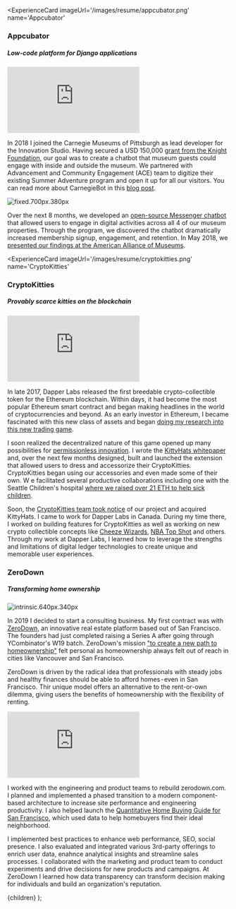 
<ExperienceCard
    imageUrl='/images/resume/appcubator.png'
    name='Appcubator'
>

### Appcubator

##### Low-code platform for Django applications

<iframe
  className='w-full h-64 lg:h-96'
  width={'100%'}
  src='https://www.youtube-nocookie.com/embed/hZTx0vXUo34?controls=0'
  frameBorder='0'
  allow='accelerometer; autoplay; clipboard-write; encrypted-media; gyroscope; picture-in-picture;'
  allowFullScreen
/>

Appcubator is the easiest way to prototype. Its goal is to allow non-technical
founders to create and deploy working MVPs using a simple drag-n-drop interface.
Unlike other no-code / low-code solutions at the time, we allowed users to
export fully readable code and continue developing their apps with their own
developers.

In 2012, I was invited by my friends Karan Sikka and Ilter Canberk to join their
startup as a founding engineer. Appcubator had just participated in the
[YC W13](https://www.ycdb.co/company/appcubator) batch and was one of the
earliest low-code solutions to hit the market. My job was to develop the plugin
editor our team used to create and integrate functionality into applications.
This allowed our users to quickly extend their app with 3rd party integrations
and standard recipes.

After a magnificent journey, our team decided to phase out operations and
[open-source our code](https://github.com/appcubator/appbuild) in 2014. Working
on Appcubator was one of the most formative experiences of my career. With
Appcubator, I learned how to work with clients, ship on tight deadlines, and
make difficult tradeoffs between cost, speed, and quality critical to business
operations.

</ExperienceCard>

<ExperienceCard
  imageUrl='/images/resume/streetjumper.png'
  name='Street Jumper'
>

### Street Jumper

##### Hyperlocal delivery service

<div
  className='w-full flex justify-center items-center relative'
  style={{ background: '#509999' }}
>
  <Image
    src='/images/resume/streetjumper.png'
    layout='intrinsic'
    width={400}
    height={400}
  />
</div>

Street Jumper is a hyperlocal delivery startup based in Jaipur, Rajasthan.
Between 2014 and 2016, we offered a point-to-point delivery service in the city.
In 2014, my classmate Tarin asked me to join his company Street Jumper to help
him build out and enhance the platform's technology. For one year, I worked with
our team of engineers and designers to develop and improve web, iOS, and Android
applications used by our customers and delivery partners. At our peak, we
employed 50 delivery partners and processed 250-300 orders per day. In 2016,
Street Jumper was
[acquired by Mumbai based investor and entrepreneur Sandip Modi.](https://webcache.googleusercontent.com/search?q=cache:AjJa8-lD5WQJ:https://www.dealstreetasia.com/stories/38842-38842/+&cd=1&hl=en&ct=clnk&gl=us).

Building Street Jumper was a foundational experience for me, and I'm incredibly
thankful to my co-founder, Tarin. I learned how a focus on privacy and security
can transform an operations-intensive user experience. I also gained valuable
experience fundraising in highly competitive capital markets in India.

</ExperienceCard>

<ExperienceCard imageUrl='/images/resume/gwf.jpeg' name='Games With Friends'>

### Games With Friends

##### Social games for iMessage and Messenger

<div className='w-full flex justify-center items-center'>
  <video
    src='/images/resume/gwf.mp4'
    controls
    className='h-96'
    poster='/images/resume/gwf-static.png'
  />
</div>

As part of the Advanced Technology and Growth Team at Zynga, one of my jobs was
to build games and core tech for emerging platforms. At the time, Apple had just
[released Apps for iMessage](https://9to5mac.com/2016/09/12/disney-imessage-app-store-stickers-ios-10/),
and Facebook was
[launching Instant Games](https://techcrunch.com/2016/11/29/messenger-instant-games/).
With over 65% of users' mobile time spent in messaging apps, it was the perfect
opportunity to inject fun into our players' everyday conversations.

<div className='w-full flex justify-center items-center'>

![fixed.640px.380px](/images/resume/gameswithfriends.webp)

</div>

Throughout 2016, I build client libraries and APIs that were used in over 8
Zynga games. I also integrated Messenger APIs into Zynga's Instant Games,
allowing our designers and PMs to easily send rich texts to reactivate our
players. During this time, I gained invaluable experience in database operation,
systems design, and product management from an engineer's perspective.

</ExperienceCard>

<ExperienceCard imageUrl='/images/resume/carnegiebot.png' name='CarnegieBot'>

### CarnegieBot

##### Summer Adventure with a digital Carnegie

<iframe
  className='w-full h-64 lg:h-96'
  width={'100%'}
  src='https://www.youtube.com/embed/sBRRvjz8JcQ'
  frameBorder='0'
  allow='accelerometer; autoplay; clipboard-write; encrypted-media; gyroscope; picture-in-picture'
  allowFullScreen
></iframe>

In 2018 I joined the Carnegie Museums of Pittsburgh as lead developer for the
Innovation Studio. Having secured a USD 150,000
[grant from the Knight Foundation](https://knightfoundation.org/articles/museums-technology-new-avenues-for-wonder/),
our goal was to create a chatbot that museum guests could engage with inside and
outside the museum. We partnered with Advancement and Community Engagement (ACE)
team to digitize their existing Summer Adventure program and open it up for all
our visitors. You can read more about CarnegieBot in this
[blog post](https://studio.carnegiemuseums.org/a-chatbot-adventure-c729812571ea).

<div className='w-full flex justify-center items-center'>

![fixed.700px.380px](/images/resume/chatbot.png)

</div>

Over the next 8 months, we developed an
[open-source Messenger chatbot](https://github.com/achadha235/andybot-botpress)
that allowed users to engage in digital activities across all 4 of our museum
properties. Through the program, we discovered the chatbot dramatically
increased membership signup, engagement, and retention. In May 2018, we
[presented our findings at the American Alliance of Museums](https://www.aam-us.org/2018/04/10/chat-with-andybot-at-aam-2018/).

</ExperienceCard>

<ExperienceCard
  imageUrl='/images/resume/cryptokitties.png'
  name='CryptoKitties'
>

### CryptoKitties

##### Provably scarce kitties on the blockchain

<iframe
  className='w-full h-64 lg:h-96'
  width={'100%'}
  src='https://www.youtube.com/embed/jGfvkjzLrNw'
  frameBorder='0'
  allow='accelerometer; autoplay; clipboard-write; encrypted-media; gyroscope; picture-in-picture'
  allowFullScreen
></iframe>

In late 2017, Dapper Labs released the first breedable crypto-collectible token
for the Ethereum blockchain. Within days, it had become the most popular
Ethereum smart contract and began making headlines in the world of
cryptocurrencies and beyond. As an early investor in Ethereum, I became
fascinated with this new class of assets and began
[doing my research into this new trading game](https://hackernoon.com/hacking-the-cryptokitties-genome-1cb3e7dddab3).

I soon realized the decentralized nature of this game opened up many
possibilities for
[permissionless innovation](https://medium.com/coinmonks/permissionless-innovation-on-ethereum-f6264b9a8391).
I wrote the
[KittyHats whitepaper](https://docs.google.com/document/d/1eDfZr-MfXnjwk2W7q00z-CnseGfqSpoHIyIHCHCjSAQ/edit#heading=h.2wcq9nxi3nbj)
and, over the next few months designed, built and launched the extension that
allowed users to dress and accessorize their CryptoKitties. CryptoKitties began
using our accessories and even made some of their own. W e facilitated several
productive collaborations including one with the Seattle Children's hospital
[where we raised over 21 ETH to help sick children](https://giveto.seattlechildrens.org/page.aspx?pid=641&tab=0&frsid=690).

Soon, the
[CryptoKitties team took notice](https://medium.com/cryptokitties/welcome-to-the-kittyverse-kittybattles-and-kittyhats-9e83bb1ded88)
of our project and acquired KittyHats. I came to work for Dapper Labs in Canada.
During my time there, I worked on building features for CryptoKitties as well as
working on new crypto collectible concepts like
[Cheeze Wizards](https://medium.com/dapperlabs/cheeze-wizards-the-worlds-first-blockchain-battle-royale-with-cheese-756ec102f9ab),
[NBA Top Shot](https://www.nbatopshot.com/) and others. Through my work at
Dapper Labs, I learned how to leverage the strengths and limitations of digital
ledger technologies to create unique and memorable user experiences.

</ExperienceCard>

<ExperienceCard imageUrl='/images/resume/zerodown.jpg' name='ZeroDown'>

### ZeroDown

##### Transforming home ownership

<div className='w-full flex justify-center items-center'>

![intrinsic.640px.340px](/images/resume/zerodown.jpg)

</div>

In 2019 I decided to start a consulting business. My first contract was with
[ZeroDown](https://zerodown.com), an innovative real estate platform based out
of San Francisco. The founders had just completed raising a Series A after going
through YCombinator's W19 batch. ZeroDown's mission
["to create a new path to homeownership"](https://techcrunch.com/2019/06/11/zero-down/)
felt personal as homeownership always felt out of reach in cities like Vancouver
and San Francisco.

ZeroDown is driven by the radical idea that professionals with steady jobs and
healthy finances should be able to afford homes - even in San Francisco. Thir
unique model offers an alternative to the rent-or-own dilemma, giving users the
benefits of homeownership with the flexibility of renting.

<iframe
  className='w-full h-64 lg:h-96'
  width={'100%'}
  src='https://www.youtube.com/embed/qNQk29B_oEo'
  frameBorder='0'
  allow='accelerometer; autoplay; clipboard-write; encrypted-media; gyroscope; picture-in-picture'
  allowFullScreen
></iframe>

I worked with the engineering and product teams to rebuild zerodown.com. I
planned and implemented a phased transition to a modern component-based
architecture to increase site performance and engineering productivity. I also
helped launch the
[Quantitative Home Buying Guide for San Francisco](https://www.producthunt.com/posts/quantitative-home-buying-guide-bay-area),
which used data to help homebuyers find their ideal neighborhood.

I implemented best practices to enhance web performance, SEO, social presence. I
also evaluated and integrated various 3rd-party offerings to enrich user data,
enahnce analytical insights and streamline sales processes. I collaborated with
the marketing and product team to conduct experiments and drive decisions for
new products and campaigns. At ZeroDown I learned how data transparency can
transform decision making for individuals and build an organization's
reputation.

</ExperienceCard>

  <MDXProvider components={components}>
    <React.Fragment>{children}</React.Fragment>
  </MDXProvider>
);
